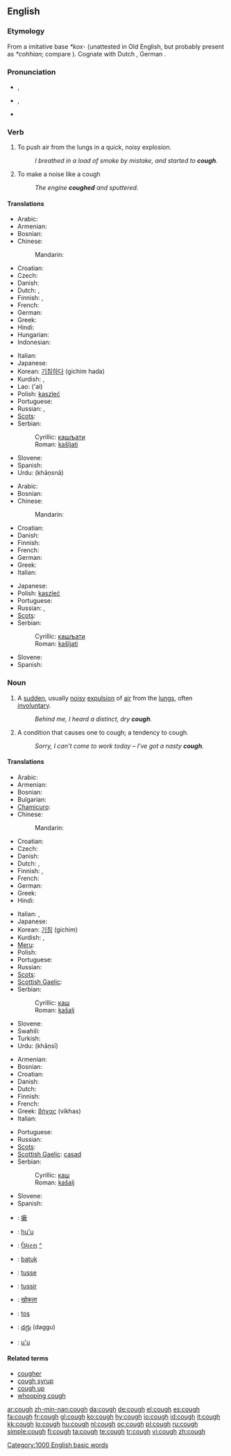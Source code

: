==English==

===Etymology===
From a {{etyl|gem}} imitative base ''*kox-'' (unattested in Old English, but probably present as ''*cohhian''; compare {{term|cohhetan||shout|lang=ang}}).  Cognate with Dutch {{term|kuchen||cough|lang=nl}}, German {{term|keuchen||pant|lang=de}}.

===Pronunciation===
* {{a|UK}} {{IPA|/kɒf/}}, {{SAMPA|/kQf/}}
* {{a|US}} {{IPA|/kɔːf/}}, {{SAMPA|/kO:f/}}
* {{audio|en-us-cough.ogg|Audio (US)}}
*: {{rhymes|ɒf}}
{{rfp|US pronounciation /kɑf/ or /kɔf/ or /kʌf/?}}

===Verb===
{{en-verb}}

# To push air from the lungs in a quick, noisy explosion.
#: ''I breathed in a load of smoke by mistake, and started to '''cough'''.''
# To make a noise like a cough
#: ''The engine '''coughed''' and sputtered.''

====Translations====
{{trans-top|push air from the lungs}}
* Arabic: {{t|ar|سعل|tr=sa`ala|sc=Arab}}
* Armenian: {{t|hy|հազալ|tr=hazal|sc=Armn}}
* Bosnian: {{t-|bs|kašljati}}
* Chinese:
*: Mandarin: {{t|zh|咳嗽|tr=késou|sc=Hani}}
* Croatian: {{t-|hr|kašljati}}
* Czech: {{t-|cs|kašlat}}
* Danish: {{t+|da|hoste}}
* Dutch: {{t+|nl|hoesten}}, {{t-|nl|kuchen}}
* Finnish: {{t-|fi|yskiä}}, {{t+|fi|köhiä}}
* French: {{t+|fr|tousser}}
* German: {{t+|de|husten}}
* Greek: {{t+|el|βήχω|tr=víkho|sc=Grek}}
* Hindi: {{खांसना|hr=khāṇsnā}}
* Hungarian: {{t|hu| köhög }}
* Indonesian: {{t+|id|batuk|xs=Indonesian}}
{{trans-mid}}
* Italian: {{t+|it|tossire}}
* Japanese: {{t|ja|咳をする|tr=せきをする, seki o surú|sc=Jpan}}
* Korean: [[기침하다]] (gichim hada)
* Kurdish: {{ku-Arab|[[کۆکین]]}}, {{ku-Arab|[[کۆخین]]}}
* Lao: {{Laoo|[[ໄອ]]}} ('ai)
* Polish: [[kaszleć]]
* Portuguese: {{t|pt|tossir}}
* Russian: {{t|ru|кашлять|tr=kášljat'|sc=Cyrl}}, {{t|ru|кашлянуть|tr=kašljanút'|sc=Cyrl}}
* [[Scots]]: {{tø|sco|coch|xs=Scots}}
* Serbian:
*: Cyrillic: [[кашљати]]
*: Roman: [[kašljati]]
* Slovene: {{t+|sl|kašljati}}
* Spanish: {{t-|es|toser}}
* Urdu: {{ur-Arab|[[کھانسنا]]}} (khāṇsnā)
{{trans-bottom}}

{{trans-top|make a noise like a cough}}
* Arabic: {{t|ar|سعل|tr=sa`ala|sc=Arab}}
* Bosnian: {{t-|bs|kašljati}}
* Chinese:
*: Mandarin: {{t|zh|咳嗽|tr=késou|sc=Hani}}
* Croatian: {{t-|hr|kašljati}}
* Danish: {{t+|da|hoste}}
* Finnish: {{t-|fi|yskiä}}
* French: {{t+|fr|tousser}}
* German: {{t+|de|husten}}
* Greek: {{t+|el|βήχω|tr=víkho|sc=Grek}}
* Italian: {{t+|it|tossire}}
{{trans-mid}}
* Japanese: {{t|ja|咳払いをする|tr=sekibarai-o surú|sc=Jpan}}
* Polish: [[kaszleć]]
* Portuguese: {{t|pt|tossir}}
* Russian: {{t|ru|кашлять|tr=kášljat'|sc=Cyrl}}, {{t|ru|кашлянуть|tr=kašljanút'|sc=Cyrl}}
* [[Scots]]: {{tø|sco|coch|xs=Scots}}
* Serbian:
*: Cyrillic: [[кашљати]]
*: Roman: [[kašljati]]
* Slovene: {{t+|sl|kašljati}}
* Spanish: {{t-|es|toser}}
{{trans-bottom}}

===Noun===
{{en-noun}}

# A [[sudden]], usually [[noisy]] [[expulsion]] of [[air]] from the [[lungs]], often [[involuntary]].
#: ''Behind me, I heard a distinct, dry '''cough'''.''
# A condition that causes one to cough; a tendency to cough.
#: ''Sorry, I can't come to work today – I've got a nasty '''cough'''.''

====Translations====
{{trans-top|expulsion of air from the lungs}}
* Arabic: {{t|ar|سعال|m|tr=su`āl|sc=Arab}}
* Armenian: {{t|hy|հազ|tr=haz|sc=Armn}}
* Bosnian: {{t-|bs|kašalj|m}}
* Bulgarian: {{t|bg|кашлица|tr=kašlitsa|sc=Cyrl}}
* [[Chamicuro]]: {{tø|ccc|e'tes̈huli}}
* Chinese:
*: Mandarin: {{t|zh|咳嗽|tr=késou|sc=Hani}}
* Croatian: {{t-|hr|kašalj|m}}
* Czech: {{t-|cs|kašel|m}}
* Danish: {{t+|da|hoste|c}}
* Dutch: {{t+|nl|hoest|m}}, {{t-|nl|kuch|m}}
* Finnish: {{t-|fi|yskähdys}}, {{t-|fi|yskintä}}
* French: {{t+|fr|toux|f}}
* German: {{t+|de|Husten|m}}
* Greek: {{t+|el|βήχας|m|tr=víkhas|sc=Grek}}
* Hindi: {{t|hi|खांसी|f|tr=khāṇsī|sc=Deva|xs=Hindi}}
{{trans-mid}}
* Italian: {{t+|it|tosse|f}}, {{t|it|colpo di tosse|m}}
* Japanese: {{t+|ja|咳|tr=[[せき]], seki|sc=}}
* Korean: [[기침]] (gichim)
* Kurdish: {{ku-Arab|[[کۆکه‌]]}}, {{ku-Arab|[[کۆخه‌]]}}
* [[Meru]]: {{tø|mer|kibara}}
* Polish: {{t+|pl|kaszel|m}}
* Portuguese: {{t+|pl|tosse|f}}
* Russian: {{t+|ru|кашель|m|tr=kášel'|sc=Cyrl}}
* [[Scots]]: {{tø|sco|coch|xs=Scots}}
* [[Scottish Gaelic]]: {{t-|gd|casad|m|xs=Scottish Gaelic}}
* Serbian:
*: Cyrillic: [[каш]] {{m}}
*: Roman: [[kašalj]] {{m}}
* Slovene: {{t+|sl|kašelj|m}}
* Swahili: {{t|sw|kikohozi}}
* Turkish: {{t|tr|öksürük}}
* Urdu: {{ur-Arab|[[کھانسی]]}} (khāṇsī) {{f}}
{{trans-bottom}}

{{trans-top|condition that causes one to cough}}
* Armenian: {{t|hy|հազ|tr=haz|sc=Armn}}
* Bosnian: {{t-|bs|kašalj|m}}
* Croatian: {{t-|hr|kašalj|m}}
* Danish: {{t+|da|hoste|c}}
* Dutch: {{t+|nl|hoest|m}}
* Finnish: {{t-|fi|yskä}}
* French: {{t+|fr|toux|f}}
* Greek: [[βήχας]] (víkhas) {{m}}
* Italian: {{t+|it|tosse|f}}
{{trans-mid}}
* Portuguese: {{t+|pt|tosse|f}}
* Russian: {{t+|ru|кашель|m|tr=kášel'|sc=Cyrl}}
* [[Scots]]: {{tø|sco|coch|xs=Scots}}
* [[Scottish Gaelic]]: [[casad]] {{m}}
* Serbian:
*: Cyrillic: [[каш]] {{m}}
*: Roman: [[kašalj]] {{m}}
* Slovene: {{t+|sl|kašelj|m}}
* Spanish: {{t+|es|tos|m}}
{{trans-bottom}}

{{checktrans-top}}
* {{ttbc|Chinese Characters}}: [[瘶]]
* {{ttbc|Guaraní}}: [[hu'u]]
* {{ttbc|Gujarati}}: [[ઉધરસ]] [[:gu:ઉધરસ|^]]
* {{ttbc|Indonesian}}: [[batuk]]
* {{ttbc|Interlingua}}: [[tusse]]
* {{ttbc|Interlingua}}: [[tussir]]
{{trans-mid}}
* {{ttbc|Marathi}}: [[खोकला]] {{g|Marathi}}
* {{ttbc|Spanish}}: [[tos]] {{m}}
* {{ttbc|Telugu}}: [[దగ్గు]] (daggu)
* {{ttbc|Tupinambá}}: [[u'u]]
{{trans-bottom}}

====Related terms====
* [[cougher]]
* [[cough syrup]]
* [[cough up]]
* [[whooping cough]]

[[Category:1000 English basic words]]

[[ar:cough]]
[[zh-min-nan:cough]]
[[da:cough]]
[[de:cough]]
[[el:cough]]
[[es:cough]]
[[fa:cough]]
[[fr:cough]]
[[gl:cough]]
[[ko:cough]]
[[hy:cough]]
[[io:cough]]
[[id:cough]]
[[it:cough]]
[[kk:cough]]
[[lo:cough]]
[[hu:cough]]
[[nl:cough]]
[[oc:cough]]
[[pl:cough]]
[[ru:cough]]
[[simple:cough]]
[[fi:cough]]
[[ta:cough]]
[[te:cough]]
[[tr:cough]]
[[vi:cough]]
[[zh:cough]]